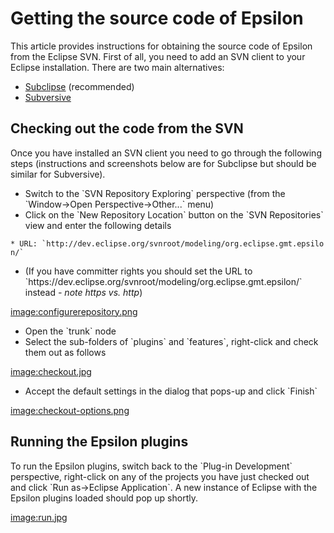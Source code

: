 =Getting the source code of Epsilon=
 
This article provides instructions for obtaining the source code of Epsilon from the Eclipse SVN. First of all, you need to add an SVN client to your Eclipse installation. There are two main alternatives:
* [[http://subclipse.tigris.org/|Subclipse]] (recommended)
* [[http://www.eclipse.org/subversive/|Subversive]]
 
== Checking out the code from the SVN==
 
Once you have installed an SVN client you need to go through the following steps (instructions and screenshots below are for Subclipse but should be similar for Subversive).

* Switch to the `SVN Repository Exploring` perspective (from the `Window->Open Perspective->Other...` menu)
* Click on the `New Repository Location` button on the `SVN Repositories` view and enter the following details 	 
 * URL: `http://dev.eclipse.org/svnroot/modeling/org.eclipse.gmt.epsilon/`
* (If you have committer rights you should set the URL to `https://dev.eclipse.org/svnroot/modeling/org.eclipse.gmt.epsilon/` instead ''- note https vs. http'')
 
[[image:configurerepository.png]]

* Open the `trunk` node
* Select the sub-folders of `plugins` and `features`, right-click and check them out as follows
 
[[image:checkout.jpg]]

* Accept the default settings in the dialog that pops-up and click `Finish`
 
[[image:checkout-options.png]]

==Running the Epsilon plugins==
 
To run the Epsilon plugins, switch back to the `Plug-in Development` perspective, right-click on any of the projects you have just checked out and click `Run as->Eclipse Application`. A new instance of Eclipse with the Epsilon plugins loaded should pop up shortly.

[[image:run.jpg]]